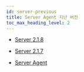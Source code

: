 ```yaml
---
id: server-previous
title: Server Agent 지난 버전
toc_max_heading_level: 2
---
```


* [Server 2.1.8](server-2.1.8)

* [Server 2.1.7](server-2.1.7)

* [Server Agent](https://deprecated-docs.whatap.io/kr/releasenotes/#server-agent-release-notes)